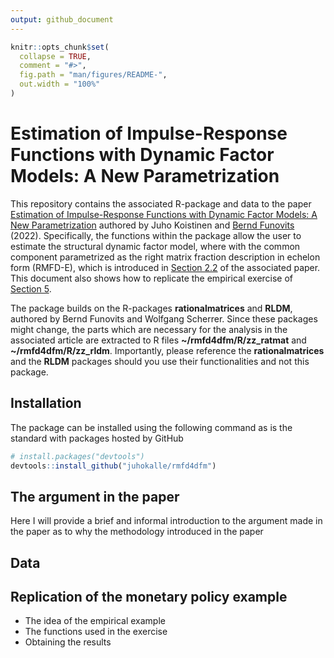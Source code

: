 ```yaml
---
output: github_document
---
```


<!-- README.md is generated from README.Rmd. Please edit that file -->

```r
knitr::opts_chunk$set(
  collapse = TRUE,
  comment = "#>",
  fig.path = "man/figures/README-",
  out.width = "100%"
)
```

# Estimation of Impulse-Response Functions with Dynamic Factor Models: A New Parametrization

<!-- badges: start -->
<!-- badges: end -->

This repository contains the associated R-package and data to the paper [
Estimation of Impulse-Response Functions with Dynamic Factor Models: A New Parametrization
](https://arxiv.org/pdf/2202.00310) authored by Juho Koistinen and [Bernd Funovits](https://sites.google.com/site/berndfunovits/) (2022).
Specifically, the functions within the package allow the user to estimate
the structural dynamic factor model, where with the common component parametrized as the right matrix fraction 
description in echelon form (RMFD-E), which is introduced in [Section 2.2](https://arxiv.org/pdf/2202.00310.pdf#subsection.2.2)
of the associated paper. This document also shows how to replicate the empirical exercise of 
[Section 5](https://arxiv.org/pdf/2202.00310.pdf#section.5).

The package builds on the R-packages **rationalmatrices** and **RLDM**, authored by Bernd Funovits and Wolfgang Scherrer.
Since these packages might change, the parts which are necessary for the analysis in the associated article are extracted to R files **~/rmfd4dfm/R/zz_ratmat** and **~/rmfd4dfm/R/zz_rldm**. Importantly, please reference the **rationalmatrices** and the **RLDM** packages should you use their functionalities and not this package.

## Installation

The package can be installed using the following command as is the standard with
packages hosted by GitHub

``` r
# install.packages("devtools")
devtools::install_github("juhokalle/rmfd4dfm")
```
## The argument in the paper

Here I will provide a brief and informal introduction to the argument made in the paper 
as to why the methodology introduced in the paper  

## Data


## Replication of the monetary policy example

* The idea of the empirical example
* The functions used in the exercise
* Obtaining the results

